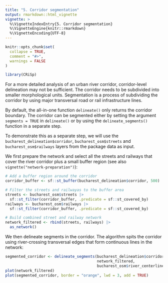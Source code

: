 ```yaml
---
title: "5. Corridor segmentation"
output: rmarkdown::html_vignette
vignette: >
  %\VignetteIndexEntry{5. Corridor segmentation}
  %\VignetteEngine{knitr::rmarkdown}
  %\VignetteEncoding{UTF-8}
---
```


```r
knitr::opts_chunk$set(
  collapse = TRUE,
  comment = "#>",
  warnings = FALSE
)
```

```r
library(CRiSp)
```

For a more detailed analysis of an urban river corridor, corridor-level delineation may not be sufficient. The corridor needs to be subdivided into smaller morphological units. Segmentation is a process of subdividing the corridor by using major transversal road or rail infrastructure lines.

By default, the all-in-one function `delineate()` only returns the corridor boundary. The corridor can be segmented either by setting the argument `segments = TRUE` in `delineate()` or by using the `delineate_segments()` function in a separate step.

To demonstrate this as a separate step, we will use the `bucharest_delineation$corridor`, `bucharest_osm$streets` and `bucharest_osm$railways` layers from the package data as input.

We first prepare the network and select all the streets and railways that cover the river corridor plus a small buffer region (see also `vignette("network-preparation")`):

```r
# Add a buffer region around the corridor
corridor_buffer <- sf::st_buffer(bucharest_delineation$corridor, 500)

# Filter the streets and railwayas to the buffer area
streets <- bucharest_osm$streets |>
  sf::st_filter(corridor_buffer, .predicate = sf::st_covered_by)
railways <- bucharest_osm$railways |>
  sf::st_filter(corridor_buffer, .predicate = sf::st_covered_by)

# Build combined street and railway network
network_filtered <- rbind(streets, railways) |>
  as_network()

```

We then delineate segments in the corridor. The algorithm spits the corridor using river-crossing transversal edges that form continuous lines in the network:

```r
segmented_corridor <- delineate_segments(bucharest_delineation$corridor,
                                         network_filtered,
                                         bucharest_osm$river_centerline)
plot(network_filtered)
plot(segmented_corridor, border = "orange", lwd = 3, add = TRUE)
```

